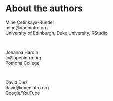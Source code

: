 # About the authors {-}

Mine Çetinkaya-Rundel <br>
mine@openintro.org <br>
University of Edinburgh, Duke University, RStudio <br>

<br>

Johanna Hardin <br>
jo@openintro.org <br>
Pomona College <br>

<br>

David Diez <br>
david@openintro.org <br>
Google/YouTube <br>
